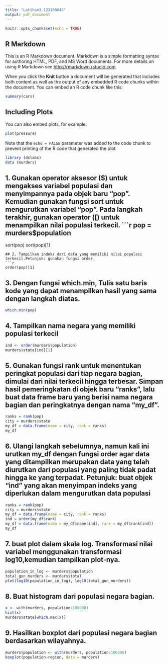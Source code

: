 ```yaml
---
title: "Latihan3_123190046"
output: pdf_document
---
```


```r
knitr::opts_chunk$set(echo = TRUE)
```

## R Markdown

This is an R Markdown document. Markdown is a simple formatting syntax for authoring HTML, PDF, and MS Word documents. For more details on using R Markdown see <http://rmarkdown.rstudio.com>.

When you click the **Knit** button a document will be generated that includes both content as well as the output of any embedded R code chunks within the document. You can embed an R code chunk like this:

```r
summary(cars)
```

## Including Plots

You can also embed plots, for example:

```r
plot(pressure)
```

Note that the `echo = FALSE` parameter was added to the code chunk to prevent printing of the R code that generated the plot.
```r
library (dslabs)
data (murders)
```
## 1. Gunakan operator aksesor ($) untuk mengakses variabel populasi dan menyimpannya pada objek baru “pop”. Kemudian gunakan fungsi sort untuk mengurutkan variabel “pop”. Pada langkah terakhir, gunakan operator ([) untuk menampilkan nilai populasi terkecil. 
```r
pop = murders$population
sort(pop)
sort(pop)[1]
```
## 2. Tampilkan indeks dari data yang memiliki nilai populasi terkecil.Petunjuk: gunakan fungsi order. 
```r
order(pop)[1]
```
## 3. Dengan fungsi which.min, Tulis satu baris kode yang dapat menampilkan hasil yang sama dengan langkah diatas. 
```r
which.min(pop)
```
## 4. Tampilkan nama negara yang memiliki populasi terkecil
```r
ind <- order(murders$population)
murders$state[ind][1] 
```
## 5. Gunakan fungsi rank untuk menentukan peringkat populasi dari tiap negara bagian, dimulai dari nilai terkecil hingga terbesar. Simpan hasil pemeringkatan di objek baru “ranks”, lalu buat data frame baru yang berisi nama negara bagian dan peringkatnya dengan nama “my_df”. 
```r
ranks = rank(pop)
city = murders$state
my_df = data.frame(name = city, rank = ranks)
my_df
```
## 6. Ulangi langkah sebelumnya, namun kali ini urutkan my_df dengan fungsi order agar data yang ditampilkan merupakan data yang telah diurutkan dari populasi yang paling tidak padat hingga ke yang terpadat. Petunjuk: buat objek “ind” yang akan menyimpan indeks yang diperlukan dalam mengurutkan data populasi
```r
ranks = rank(pop)
city = murders$state
my_df = data.frame(name = city, rank = ranks)
ind = order(my_df$rank)
my_df = data.frame(nama = my_df$name[ind], rank = my_df$rank[ind])
my_df
```
## 7. buat plot dalam skala log. Transformasi nilai variabel menggunakan transformasi log10,kemudian tampilkan plot-nya. 
```r
population_in_log <- murders$population
total_gun_murders <- murders$total
plot(log10(population_in_log), log10(total_gun_murders))
```
## 8. Buat histogram dari populasi negara bagian. 
```r
x <- with(murders, population/100000)
hist(x)
murders$state[which.max(x)]
```
## 9. Hasilkan boxplot dari populasi negara bagian berdasarkan wilayahnya. 
```r
murders$population <- with(murders, population/100000)
boxplot(population~region, data = murders)
```


